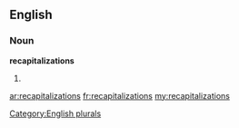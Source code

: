 ==English==

===Noun===
'''recapitalizations'''

# {{plural of|[[recapitalization]]}}

[[Category:English plurals]]

[[ar:recapitalizations]]
[[fr:recapitalizations]]
[[my:recapitalizations]]